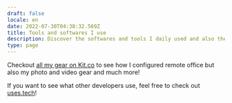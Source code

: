 ```yaml
---
draft: false
locale: en
date: 2022-07-30T04:38:32.569Z
title: Tools and softwares I use
description: Discover the softwares and tools I daily used and also the ones I use for my side-projects.
type: page
---
```


Checkout [all my gear on Kit.co](https://kits.co) to see how I configured remote office but also my photo and video gear and much more!

If you want to see what other developers use, feel free to check out [uses.tech](https://uses.tech)!
